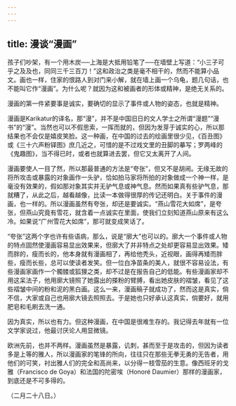 ```yaml
---
---
---
```

title: 漫谈“漫画”
---



孩子们吵架，有一个用木炭──上海是大抵用铅笔了──在墙壁上写道：“小三子可乎之及及也，同同三千三百刀！”这和政治之类是毫不相干的，然而不能算小品文。画也一样，住家的恨路人到对门来小解，就在墙上画一个乌龟，题几句话，也不能叫它作“漫画”。为什么呢？就因为这和被画者的形体或精神，是绝无关系的。

漫画的第一件紧要事是诚实，要确切的显示了事件或人物的姿态，也就是精神。

漫画是Karikatur的译名，那“漫”，并不是中国旧日的文人学士之所谓“漫题”“漫书”的“漫”。当然也可以不假思索，一挥而就的，但因为发芽于诚实的心，所以那结果也不会仅是嬉皮笑脸。这一种画，在中国的过去的绘画里很少见，《百丑图》或《三十六声粉铎图》庶几近之，可惜的是不过戏文里的丑脚的摹写；罗两峰的《鬼趣图》，当不得已时，或者也就算进去罢，但它又太离开了人间。

漫画要使人一目了然，所以那最普通的方法是“夸张”，但又不是胡闹。无缘无故的将所攻击或暴露的对象画作一头驴，恰如拍马家将所拍的对象做成一个神一样，是毫没有效果的，假如那对象其实并无驴气息或神气息。然而如果真有些驴气息，那就糟了，从此之后，越看越像，比读一本做得很厚的传记还明白。关于事件的漫画，也一样的。所以漫画虽然有夸张，却还是要诚实。“燕山雪花大如席”，是夸张，但燕山究竟有雪花，就含着一点诚实在里面，使我们立刻知道燕山原来有这么冷。如果说“广州雪花大如席”，那可就变成笑话了。

“夸张”这两个字也许有些语病，那么，说是“廓大”也可以的。廓大一个事件或人物的特点固然使漫画容易显出效果来，但廓大了并非特点之处却更容易显出效果。矮而胖的，瘦而长的，他本身就有漫画相了，再给他秃头，近视眼，画得再矮而胖些，瘦而长些，总可以使读者发笑。但一位白净苗条的美人，就很不容易设法，有些漫画家画作一个髑髅或狐狸之类，却不过是在报告自己的低能。有些漫画家却不用这呆法子，他用廓大镜照了她露出的搽粉的臂膊，看出她皮肤的褶皱，看见了这些褶皱中间的粉和泥的黑白画。这么一来，漫画稿子就成功了，然而这是真实，倘不信，大家或自己也用廓大镜去照照去。于是她也只好承认这真实，倘要好，就用肥皂和毛刷去洗一通。

因为真实，所以也有力。但这种漫画，在中国是很难生存的。我记得去年就有一位文学家说过，他最讨厌论人用显微镜。

欧洲先前，也并不两样。漫画虽然是暴露，讥刺，甚而至于是攻击的，但因为读者多是上等的雅人，所以漫画家的笔锋的所向，往往只在那些无拳无勇的无告者，用他们的可笑，衬出雅人们的完全和高尚来，以分得一枝雪茄的生意。像西班牙的戈雅（Francisco de Goya）和法国的陀密埃（Honoré Daumier）那样的漫画家，到底还是不可多得的。

（二月二十八日。）